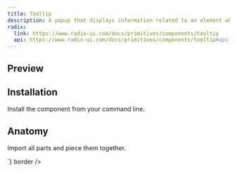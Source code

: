 ```yaml
---
title: Tooltip
description: A popup that displays information related to an element when the element receives keyboard focus or the mouse hovers over it.
radix:
  link: https://www.radix-ui.com/docs/primitives/components/tooltip
  api: https://www.radix-ui.com/docs/primitives/components/tooltip#api-reference
---
```

## Preview

<Preview>
  <Flex
    css={{
      flexDirection: "column",
      alignItems: "center",
      gap: "$3",
    }}
  >
  <TooltipProvider>
    <Radio>
      <Tooltip content="Tooltip A">
        <Radio.Item value="a" css={{ marginRight: '$3' }} />
      </Tooltip>
      <Tooltip content="Tooltip B">
        <Radio.Item value="b" css={{ marginRight: '$3' }} />
      </Tooltip>
    </Radio>
  </TooltipProvider>
  </Flex>
</Preview>

## Installation

Install the component from your command line.

<LiveProvider>
    <LiveEditor code={`npm install @raystack/apsara`} border/>
</LiveProvider>


## Anatomy
Import all parts and piece them together.

<LiveProvider>
    <LiveEditor code={`

<TooltipProvider>
  <Radio>
    <Tooltip content="Tooltip A">
      <Radio.Item value="a" css={{ marginRight: '$3' }} />
    </Tooltip>
    <Tooltip content="Tooltip B">
      <Radio.Item value="b" css={{ marginRight: '$3' }} />
    </Tooltip>
  </Radio>
</TooltipProvider>
`} border />
</LiveProvider>
